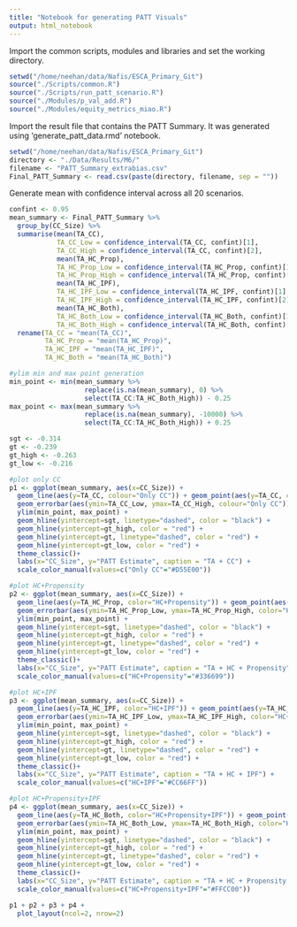 ```yaml
---
title: "Notebook for generating PATT Visuals"
output: html_notebook
---
```


Import the common scripts, modules and libraries and set the working directory.

```r
setwd("/home/neehan/data/Nafis/ESCA_Primary_Git")
source("./Scripts/common.R")
source("./Scripts/run_patt_scenario.R")
source("./Modules/p_val_add.R")
source("./Modules/equity_metrics_miao.R")
```

Import the result file that contains the PATT Summary. It was generated using 'generate_patt_data.rmd' notebook.

```r
setwd("/home/neehan/data/Nafis/ESCA_Primary_Git")
directory <- "./Data/Results/M6/"
filename <- "PATT_Summary_extrabias.csv"
Final_PATT_Summary <- read.csv(paste(directory, filename, sep = ""))
```

Generate mean with confidence interval across all 20 scenarios.

```r
confint <- 0.95
mean_summary <- Final_PATT_Summary %>% 
  group_by(CC_Size) %>% 
  summarise(mean(TA_CC), 
            TA_CC_Low = confidence_interval(TA_CC, confint)[1], 
            TA_CC_High = confidence_interval(TA_CC, confint)[2],
            mean(TA_HC_Prop), 
            TA_HC_Prop_Low = confidence_interval(TA_HC_Prop, confint)[1], 
            TA_HC_Prop_High = confidence_interval(TA_HC_Prop, confint)[2],
            mean(TA_HC_IPF), 
            TA_HC_IPF_Low = confidence_interval(TA_HC_IPF, confint)[1], 
            TA_HC_IPF_High = confidence_interval(TA_HC_IPF, confint)[2], 
            mean(TA_HC_Both), 
            TA_HC_Both_Low = confidence_interval(TA_HC_Both, confint)[1], 
            TA_HC_Both_High = confidence_interval(TA_HC_Both, confint)[2]) %>%
  rename(TA_CC = "mean(TA_CC)",
         TA_HC_Prop = "mean(TA_HC_Prop)",
         TA_HC_IPF = "mean(TA_HC_IPF)",
         TA_HC_Both = "mean(TA_HC_Both)")
```

```r
#ylim min and max point generation
min_point <- min(mean_summary %>% 
                   replace(is.na(mean_summary), 0) %>% 
                   select(TA_CC:TA_HC_Both_High)) - 0.25
max_point <- max(mean_summary %>% 
                   replace(is.na(mean_summary), -10000) %>%
                   select(TA_CC:TA_HC_Both_High)) + 0.25

sgt <- -0.314
gt <- -0.239
gt_high <- -0.263
gt_low <- -0.216

#plot only CC
p1 <- ggplot(mean_summary, aes(x=CC_Size)) + 
  geom_line(aes(y=TA_CC, colour="Only CC")) + geom_point(aes(y=TA_CC, colour="Only CC")) + 
  geom_errorbar(aes(ymin=TA_CC_Low, ymax=TA_CC_High, colour="Only CC")) + 
  ylim(min_point, max_point) + 
  geom_hline(yintercept=sgt, linetype="dashed", color = "black") + 
  geom_hline(yintercept=gt_high, color = "red") + 
  geom_hline(yintercept=gt, linetype="dashed", color = "red") + 
  geom_hline(yintercept=gt_low, color = "red") + 
  theme_classic()+
  labs(x="CC_Size", y="PATT Estimate", caption = "TA + CC") + 
  scale_color_manual(values=c("Only CC"="#D55E00")) 

#plot HC+Propensity
p2 <- ggplot(mean_summary, aes(x=CC_Size)) +
  geom_line(aes(y=TA_HC_Prop, color="HC+Propensity")) + geom_point(aes(y=TA_HC_Prop, color="HC+Propensity")) + 
  geom_errorbar(aes(ymin=TA_HC_Prop_Low, ymax=TA_HC_Prop_High, color="HC+Propensity")) +
  ylim(min_point, max_point) + 
  geom_hline(yintercept=sgt, linetype="dashed", color = "black") + 
  geom_hline(yintercept=gt_high, color = "red") + 
  geom_hline(yintercept=gt, linetype="dashed", color = "red") + 
  geom_hline(yintercept=gt_low, color = "red") + 
  theme_classic()+
  labs(x="CC_Size", y="PATT Estimate", caption = "TA + HC + Propensity") + 
  scale_color_manual(values=c("HC+Propensity"="#336699")) 

#plot HC+IPF
p3 <- ggplot(mean_summary, aes(x=CC_Size)) +
  geom_line(aes(y=TA_HC_IPF, color="HC+IPF")) + geom_point(aes(y=TA_HC_IPF, color="HC+IPF")) + 
  geom_errorbar(aes(ymin=TA_HC_IPF_Low, ymax=TA_HC_IPF_High, color="HC+IPF")) +
  ylim(min_point, max_point) + 
  geom_hline(yintercept=sgt, linetype="dashed", color = "black") + 
  geom_hline(yintercept=gt_high, color = "red") + 
  geom_hline(yintercept=gt, linetype="dashed", color = "red") + 
  geom_hline(yintercept=gt_low, color = "red") + 
  theme_classic()+
  labs(x="CC_Size", y="PATT Estimate", caption = "TA + HC + IPF") + 
  scale_color_manual(values=c("HC+IPF"="#CC66FF")) 

#plot HC+Propensity+IPF
p4 <- ggplot(mean_summary, aes(x=CC_Size)) +
  geom_line(aes(y=TA_HC_Both, color="HC+Propensity+IPF")) + geom_point(aes(y=TA_HC_Both, color="HC+Propensity+IPF")) + 
  geom_errorbar(aes(ymin=TA_HC_Both_Low, ymax=TA_HC_Both_High, color="HC+Propensity+IPF")) +
  ylim(min_point, max_point) + 
  geom_hline(yintercept=sgt, linetype="dashed", color = "black") + 
  geom_hline(yintercept=gt_high, color = "red") + 
  geom_hline(yintercept=gt, linetype="dashed", color = "red") + 
  geom_hline(yintercept=gt_low, color = "red") + 
  theme_classic()+
  labs(x="CC_Size", y="PATT Estimate", caption = "TA + HC + Propensity + IPF") + 
  scale_color_manual(values=c("HC+Propensity+IPF"="#FFCC00")) 

```

```r
p1 + p2 + p3 + p4 + 
  plot_layout(ncol=2, nrow=2) 
```
